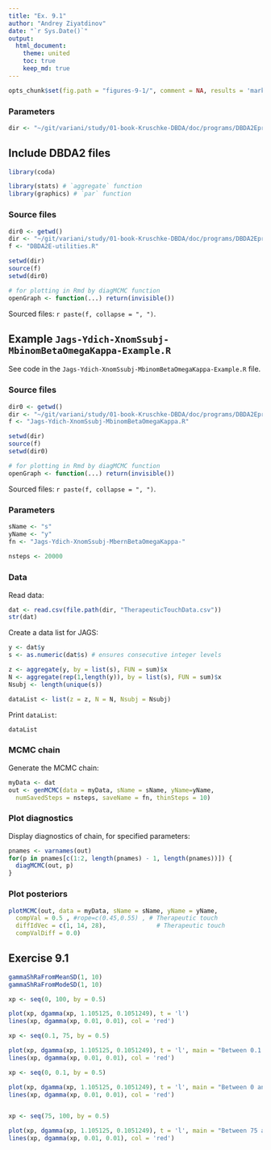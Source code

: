 ```yaml
---
title: "Ex. 9.1"
author: "Andrey Ziyatdinov"
date: "`r Sys.Date()`"
output:
  html_document:
    theme: united
    toc: true
    keep_md: true
---
```


```r
opts_chunk$set(fig.path = "figures-9-1/", comment = NA, results = 'markup', tidy = F, message = F, warning = F, echo = T)
```

### Parameters

```r
dir <- "~/git/variani/study/01-book-Kruschke-DBDA/doc/programs/DBDA2Eprograms"
```

## Include DBDA2 files

```r
library(coda)

library(stats) # `aggregate` function
library(graphics) # `par` function
```

### Source files

```r
dir0 <- getwd()
dir <- "~/git/variani/study/01-book-Kruschke-DBDA/doc/programs/DBDA2Eprograms"
f <- "DBDA2E-utilities.R"

setwd(dir)
source(f)
setwd(dir0)

# for plotting in Rmd by diagMCMC function
openGraph <- function(...) return(invisible())
```

Sourced files: ``r paste(f, collapse = ", ")``.


## Example `Jags-Ydich-XnomSsubj-MbinomBetaOmegaKappa-Example.R`

See code in the `Jags-Ydich-XnomSsubj-MbinomBetaOmegaKappa-Example.R` file.

### Source files

```r
dir0 <- getwd()
dir <- "~/git/variani/study/01-book-Kruschke-DBDA/doc/programs/DBDA2Eprograms"
f <- "Jags-Ydich-XnomSsubj-MbinomBetaOmegaKappa.R"

setwd(dir)
source(f)
setwd(dir0)

# for plotting in Rmd by diagMCMC function
openGraph <- function(...) return(invisible())
```

Sourced files: ``r paste(f, collapse = ", ")``.

### Parameters

```r
sName <- "s"
yName <- "y"
fn <- "Jags-Ydich-XnomSsubj-MbernBetaOmegaKappa-"
 
nsteps <- 20000
```

### Data

Read data:

```r
dat <- read.csv(file.path(dir, "TherapeuticTouchData.csv"))
str(dat)
```

Create a data list for JAGS:

```r
y <- dat$y
s <- as.numeric(dat$s) # ensures consecutive integer levels

z <- aggregate(y, by = list(s), FUN = sum)$x
N <- aggregate(rep(1,length(y)), by = list(s), FUN = sum)$x
Nsubj <- length(unique(s))

dataList <- list(z = z, N = N, Nsubj = Nsubj)
```  

Print `dataList`:

```r
dataList
```
  
### MCMC chain  

Generate the MCMC chain:

```r
myData <- dat
out <- genMCMC(data = myData, sName = sName, yName=yName,
  numSavedSteps = nsteps, saveName = fn, thinSteps = 10)
```

### Plot diagnostics

Display diagnostics of chain, for specified parameters:

```r
pnames <- varnames(out)
for(p in pnames[c(1:2, length(pnames) - 1, length(pnames))]) { 
  diagMCMC(out, p)
}
```  
  
### Plot posteriors
  
```r
plotMCMC(out, data = myData, sName = sName, yName = yName, 
  compVal = 0.5 , #rope=c(0.45,0.55) , # Therapeutic touch
  diffIdVec = c(1, 14, 28),              # Therapeutic touch
  compValDiff = 0.0)
```  
  
## Exercise 9.1

```r
gammaShRaFromMeanSD(1, 10)
gammaShRaFromModeSD(1, 10)
```

```r
xp <- seq(0, 100, by = 0.5)

plot(xp, dgamma(xp, 1.105125, 0.1051249), t = 'l')
lines(xp, dgamma(xp, 0.01, 0.01), col = 'red')

xp <- seq(0.1, 75, by = 0.5)

plot(xp, dgamma(xp, 1.105125, 0.1051249), t = 'l', main = "Between 0.1 and 75: mode-based dominates")
lines(xp, dgamma(xp, 0.01, 0.01), col = 'red')

xp <- seq(0, 0.1, by = 0.5)

plot(xp, dgamma(xp, 1.105125, 0.1051249), t = 'l', main = "Between 0 and 0.1: mean-based dominates")
lines(xp, dgamma(xp, 0.01, 0.01), col = 'red')


xp <- seq(75, 100, by = 0.5)

plot(xp, dgamma(xp, 1.105125, 0.1051249), t = 'l', main = "Between 75 and 100: mean-based dominates")
lines(xp, dgamma(xp, 0.01, 0.01), col = 'red')
```  
  
  
  
  
  
  
  
  
  
  
  
